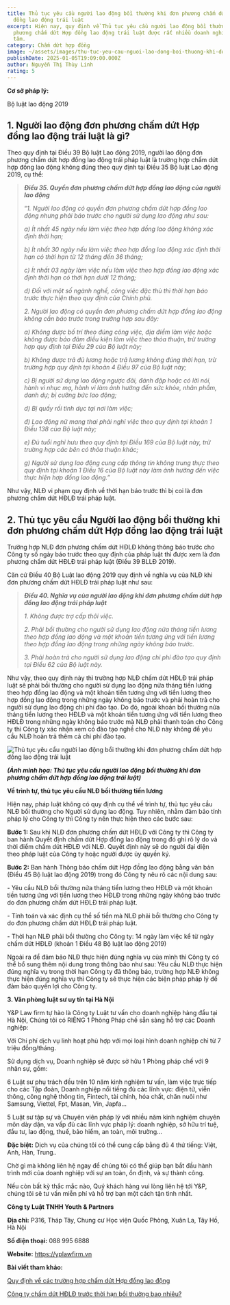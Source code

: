 ```yaml
---
title: Thủ tục yêu cầu người lao động bồi thường khi đơn phương chấm dứt hợp
  đồng lao động trái luật
excerpt: Hiện nay, quy định về Thủ tục yêu cầu người lao động bồi thường khi đơn
  phương chấm dứt Hợp đồng lao động trái luật được rất nhiều doanh nghiệp quan
  tâm.
category: Chấm dứt hợp đồng
image: ~/assets/images/thu-tuc-yeu-cau-nguoi-lao-dong-boi-thuong-khi-don-phuong-cham-dut-hop-dong-lao-dong-trai-luat.jpg
publishDate: 2025-01-05T19:09:00.000Z
author: Nguyễn Thị Thùy Linh
rating: 5
---
```

**Cơ sở pháp lý:**

Bộ luật lao động 2019

## 1. Người lao động đơn phương chấm dứt Hợp đồng lao động trái luật là gì?

Theo quy định tại Điều 39 Bộ luật Lao động 2019, người lao động đơn phương chấm dứt hợp đồng lao động trái pháp luật là trường hợp chấm dứt hợp đồng lao động không đúng theo quy định tại Điều 35 Bộ luật Lao động 2019, cụ thể:

> ***Điều 35. Quyền đơn phương chấm dứt hợp đồng lao động của người lao động***
>
> “*1. Người lao động có quyền đơn phương chấm dứt hợp đồng lao động nhưng phải báo trước cho người sử dụng lao động như sau:*
>
> *a) Ít nhất 45 ngày nếu làm việc theo hợp đồng lao động không xác định thời hạn;*
>
> *b) Ít nhất 30 ngày nếu làm việc theo hợp đồng lao động xác định thời hạn có thời hạn từ 12 tháng đến 36 tháng;*
>
> *c) Ít nhất 03 ngày làm việc nếu làm việc theo hợp đồng lao động xác định thời hạn có thời hạn dưới 12 tháng;*
>
> *d) Đối với một số ngành nghề, công việc đặc thù thì thời hạn báo trước thực hiện theo quy định của Chính phủ.*
>
> *2. Người lao động có quyền đơn phương chấm dứt hợp đồng lao động không cần báo trước trong trường hợp sau đây:*
>
> *a) Không được bố trí theo đúng công việc, địa điểm làm việc hoặc không được bảo đảm điều kiện làm việc theo thỏa thuận, trừ trường hợp quy định tại Điều 29 của Bộ luật này;*
>
> *b) Không được trả đủ lương hoặc trả lương không đúng thời hạn, trừ trường hợp quy định tại khoản 4 Điều 97 của Bộ luật này;*
>
> *c) Bị người sử dụng lao động ngược đãi, đánh đập hoặc có lời nói, hành vi nhục mạ, hành vi làm ảnh hưởng đến sức khỏe, nhân phẩm, danh dự; bị cưỡng bức lao động;*
>
> *d) Bị quấy rối tình dục tại nơi làm việc;*
>
> *đ) Lao động nữ mang thai phải nghỉ việc theo quy định tại khoản 1 Điều 138 của Bộ luật này;*
>
> *e) Đủ tuổi nghỉ hưu theo quy định tại Điều 169 của Bộ luật này, trừ trường hợp các bên có thỏa thuận khác;*
>
> *g) Người sử dụng lao động cung cấp thông tin không trung thực theo quy định tại khoản 1 Điều 16 của Bộ luật này làm ảnh hưởng đến việc thực hiện hợp đồng lao động.”*

Như vậy, NLĐ vi phạm quy định về thời hạn báo trước thì bị coi là đơn phương chấm dứt HĐLĐ trái pháp luật.

## 2. Thủ tục yêu cầu Người lao động bồi thường khi đơn phương chấm dứt Hợp đồng lao động trái luật

Trường hợp NLĐ đơn phương chấm dứt HĐLĐ không thông báo trước cho Công ty số ngày báo trước theo quy định của pháp luật thì được xem là đơn phương chấm dứt HĐLĐ trái pháp luật (Điều 39 BLLĐ 2019).

Căn cứ Điều 40 Bộ Luật lao động 2019 quy định về nghĩa vụ của NLĐ khi đơn phương chấm dứt HĐLĐ trái pháp luật như sau:

> ***Điều 40. Nghĩa vụ của người lao động khi đơn phương chấm dứt hợp đồng lao động trái pháp luật***
>
> *1. Không được trợ cấp thôi việc.*
>
> *2. Phải bồi thường cho người sử dụng lao động nửa tháng tiền lương theo hợp đồng lao động và một khoản tiền tương ứng với tiền lương theo hợp đồng lao động trong những ngày không báo trước.*
>
> *3. Phải hoàn trả cho người sử dụng lao động chi phí đào tạo quy định tại Điều 62 của Bộ luật này.*

Như vậy, theo quy định này thì trường hợp NLĐ chấm dứt HĐLĐ trái pháp luật sẽ phải bồi thường cho người sử dụng lao động nửa tháng tiền lương theo hợp đồng lao động và một khoản tiền tương ứng với tiền lương theo hợp đồng lao động trong những ngày không báo trước và phải hoàn trả cho người sử dụng lao động chi phí đào tạo. Do đó, ngoài khoản bồi thường nửa tháng tiền lương theo HĐLĐ và một khoản tiền tương ứng với tiền lương theo HĐLĐ trong những ngày không báo trước mà NLĐ phải thanh toán cho Công ty thì Công ty xác nhận xem có đào tạo nghề cho NLĐ này không để yêu cầu NLĐ hoàn trả thêm cả chi phí đào tạo.

![Thủ tục yêu cầu người lao động bồi thường khi đơn phương chấm dứt hợp đồng lao động trái luật](~/assets/images/thu-tuc-yeu-cau-nguoi-lao-dong-boi-thuong-khi-don-phuong-cham-dut-hop-dong-lao-dong-trai-luat-yplawfirm.jpg "Thủ tục yêu cầu người lao động bồi thường khi đơn phương chấm dứt hợp đồng lao động trái luật")

***(Ảnh minh họa: Thủ tục yêu cầu người lao động bồi thường khi đơn phương chấm dứt hợp đồng lao động trái luật)***

**Về trình tự, thủ tục yêu cầu NLĐ bồi thường tiền lương**

Hiện nay, pháp luật không có quy định cụ thể về trình tự, thủ tục yêu cầu NLĐ bồi thường cho Người sử dụng lao động. Tuy nhiên, nhằm đảm bảo tính pháp lý cho Công ty thì Công ty nên thực hiện theo các bước sau:

**Bước 1:** Sau khi NLĐ đơn phương chấm dứt HĐLĐ với Công ty thì Công ty ban hành Quyết định chấm dứt Hợp đồng lao động trong đó ghi rõ lý do và thời điểm chấm dứt HĐLĐ với NLĐ. Quyết định này sẽ do người đại diện theo pháp luật của Công ty hoặc người được ủy quyền ký.

**Bước 2:** Ban hành Thông báo chấm dứt Hợp đồng lao động bằng văn bản (Điều 45 Bộ luật lao động 2019) trong đó Công ty nêu rõ các nội dung sau:

\- Yêu cầu NLĐ bồi thường nửa tháng tiền lương theo HĐLĐ và một khoản tiền tương ứng với tiền lương theo HĐLĐ trong những ngày không báo trước do đơn phương chấm dứt HĐLĐ trái pháp luật.

\- Tính toán và xác định cụ thể số tiền mà NLĐ phải bồi thường cho Công ty do đơn phương chấm dứt HĐLĐ trái pháp luật.

\- Thời hạn NLĐ phải bồi thường cho Công ty: 14 ngày làm việc kể từ ngày chấm dứt HĐLĐ (khoản 1 Điều 48 Bộ luật lao động 2019)

Ngoài ra để đảm bảo NLĐ thực hiện đúng nghĩa vụ của mình thì Công ty có thể bổ sung thêm nội dung trong thông báo như sau: Yêu cầu NLĐ thực hiện đúng nghĩa vụ trong thời hạn Công ty đã thông báo, trường hợp NLĐ không thực hiện đúng nghĩa vụ thì Công ty sẽ thực hiện các biện pháp pháp lý để đảm bảo quyền lợi cho Công ty.

**3. Văn phòng luật sư uy tín tại Hà Nội**

Y&P Law firm tự hào là Công ty Luật tư vấn cho doanh nghiệp hàng đầu tại Hà Nội, Chúng tôi có RIÊNG 1 Phòng Pháp chế sẵn sàng hỗ trợ các Doanh nghiệp:

Với Chi phí dịch vụ linh hoạt phù hợp với mọi loại hình doanh nghiệp chỉ từ 7 triệu đồng/tháng.

Sử dụng dịch vụ, Doanh nghiệp sẽ được sở hữu 1 Phòng pháp chế với 9 nhân sự, gồm:

6 Luật sư phụ trách đều trên 10 năm kinh nghiệm tư vấn, làm việc trực tiếp cho các Tập đoàn, Doanh nghiệp nổi tiếng đủ các lĩnh vực: điện tử, viễn thông, công nghệ thông tin, Fintech, tài chính, hóa chất, chăn nuôi như Samsung, Viettel, Fpt, Masan, Vin, Japfa...

5 Luật sư tập sự và Chuyên viên pháp lý với nhiều năm kinh nghiệm chuyên môn dày dặn, va vấp đủ các lĩnh vực pháp lý: doanh nghiệp, sở hữu trí tuệ, đầu tư, lao động, thuế, bảo hiểm, an toàn, môi trường...

**Đặc biệt:** Dịch vụ của chúng tôi có thể cung cấp bằng đủ 4 thứ tiếng: Việt, Anh, Hàn, Trung..

Chờ gì mà không liên hệ ngay để chúng tôi có thể giúp bạn bắt đầu hành trình mới của doanh nghiệp với sự an toàn, ổn định, và sự thành công.

Nếu còn bất kỳ thắc mắc nào, Quý khách hàng vui lòng liên hệ tới Y&P, chúng tôi sẽ tư vấn miễn phí và hỗ trợ bạn một cách tận tình nhất.

**Công ty Luật TNHH Youth & Partners**

**Địa chỉ:** P316, Tháp Tây, Chung cư Học viện Quốc Phòng, Xuân La, Tây Hồ, Hà Nội

**Số điện thoại:** 088 995 6888

**Website:** https://yplawfirm.vn

**Bài viết tham khảo:**

[Quy định về các trường hợp chấm dứt Hợp đồng lao động](https://yplawfirm.vn/lao-dong/quy-dinh-ve-cham-dut-hop-dong-lao-dong)

[Công ty chấm dứt HĐLĐ trước thời hạn bồi thường bao nhiêu?](https://yplawfirm.vn/lao-dong/cong-ty-cham-dut-hdld-truoc-thoi-han-boi-thuong-bao-nhieu)[](https://yplawfirm.vn/lao-dong/quy-dinh-ve-cham-dut-hop-dong-lao-dong)
